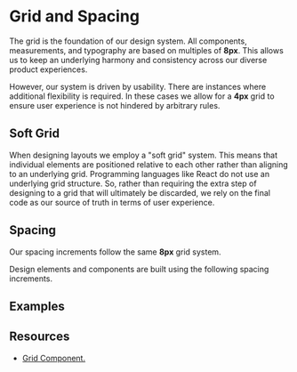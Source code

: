 
# Grid and Spacing

The grid is the foundation of our design system. All components, measurements, and typography are based on multiples of **8px**. This allows us to keep an underlying harmony and consistency across our diverse product experiences.

However, our system is driven by usability. There are instances where additional flexibility is required. In these cases we allow for a **4px** grid to ensure user experience is not hindered by arbitrary rules. 

## Soft Grid

When designing layouts we employ a "soft grid" system. This means that individual elements are positioned relative to each other rather than aligning to an underlying grid. Programming languages like React do not use an underlying grid structure. So, rather than requiring the extra step of designing to a grid that will ultimately be discarded, we rely on the final code as our source of truth in terms of user experience. 

## Spacing
Our spacing increments follow the same **8px** grid system.

Design elements and components are built using the following spacing increments. 

<GridTable>
    <GridSample size="4" />
    <GridSample size="8" />
    <GridSample size="16" />
    <GridSample size="20" />
    <GridSample size="24" />
    <GridSample size="32" />
    <GridSample size="40" />
</GridTable>

## Examples

<FigmaSample url="https://www.figma.com/embed?embed_host=share&url=https%3A%2F%2Fwww.figma.com%2Ffile%2Fw4qNTLNUf0fGDTYdUTzvye%2FUntitled%3Ftype%3Ddesign%26node-id%3D0%253A1%26mode%3Ddesign%26t%3DOAQxOrXenHHiS4JG-1" aspect="landscape" />

## Resources

- [Grid Component.](/big-design/components/grid "/big-design/components/grid") 